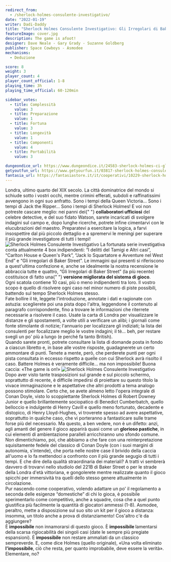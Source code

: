 ```yaml
---
redirect_from:
  - /sherlock-holmes-consulente-investigativo/
date: "2022-01-19"
writer: Dadi-Daddy
title: "Sherlock Holmes Consulente Investigativo: Gli Irregolari di Baker Street"
featureImage: cover.jpg
description: The game is afoot!
designer: Dave Neale - Gary Grady - Suzanne Goldberg
publisher: Space Cowboys - Asmodee
mechanisms:
  - Deduzione

score: 8
weight: 3
player_count: 4
player_count_official: 1-8
playing_time: 3h
playing_time_official: 60-120min

sidebar_votes:
  - title: Complessità
    value: 3
  - title: Preparazione
    value: 1
  - title: Fortuna
    value: 3
  - title: Longevità
    value: 1
  - title: Componenti
    value: 4
  - title: Portabilità
    value: 3

dungeondice_url: https://www.dungeondice.it/24583-sherlock-holmes-ci-gli-irregolari-di-baker-street.html
getyoutfun_url: https://www.getyourfun.it/03817-sherlock-holmes-consulente-investigativo-gli-irregolari-di-baker-street-giochi-di-investigazione.html
fantasia_url: https://fantasiastore.it/it/cooperativi/10229-sherlock-holmes-consulente-investigativo-gli-irregolari-di-baker-street.html
---
```


<Setting>
  Londra, ultimo quarto del XIX secolo. La città dominatrice del mondo si
  schiude sotto i vostri occhi, mentre crimini efferati, subdoli e
  raffinatissimi avvengono in ogni suo anfratto. Sono i tempi della Queen
  Victoria… Sono i tempi di Jack the Ripper… Sono i tempi di Sherlock Holmes! E
  voi non potreste cascare meglio: nei panni dei{" "}
  <strong>collaboratori ufficiosi</strong> del celebre detective, e del suo
  fidato Watson, sarete incaricati di svolgere indagini sul campo e, dopo lunghe
  ricerche, potrete infine cimentarvi con le elucubrazioni del maestro.
  Preparatevi a esercitare la logica, a farvi insospettire dal più piccolo
  dettaglio e a spremervi le meningi per superare il più grande investigatore di
  tutti i tempi!
</Setting>

<img src="./game1.jpg" alt="Sherlock Holmes Consulente Investigativo" />

<Rules>
  La fortunata serie investigativa conta attualmente 4 box indipendenti: “I
  delitti del Tamigi e Altri casi”, “Carlton House e Queen's Park”, “Jack lo
  Squartatore e Avventure nel West End” e “Gli irregolari di Baker Street”. Le
  immagini qui presenti si riferiscono a quest'ultima confezione e, anche se
  idealmente la nostra recensione le abbraccia tutte e quattro, “Gli Irregolari
  di Baker Street” (la più recente) costituisce di fatto una{" "}
  <strong>versione migliorata del sistema di gioco</strong>.
  <br />
  Ogni scatola contiene 10 casi, più o meno indipendenti tra loro. Il vostro
  scopo è quello di risolvere ogni caso nel minor numero di piste possibili,
  battendo sul tempo Sherlock Holmes stesso.
  <br />
  Fate bollire il tè, leggete l'introduzione, annotate i dati e ragionate con
  astuzia: sceglierete poi una pista dopo l'altra, leggendone il contenuto al
  paragrafo corrispondente, fino a trovare le informazioni che riterrete
  necessarie a risolvere il caso. Usate la carta di Londra per visualizzare le
  distanze e gli spostamenti, a volte utili a verificare un alibi; i giornali
  come fonte stimolante di notizie; l'annuario per localizzare gli indiziati; la
  lista dei consulenti per focalizzare meglio le vostre indagini; il tè… beh,
  per restare svegli un po' più a lungo (e perché fa tanto British).
  <br />
  Quando sarete pronti, potrete consultare la lista di domande posta in fondo a
  ciascun libretto e, in base alle vostre risposte, guadagnerete un certo
  ammontare di punti. Tenete a mente, però, che perderete punti per ogni pista
  consultata in eccesso rispetto a quelle con cui Sherlock avrà risolto il caso.
  Battere Holmes è veramente difficile… ma non impossibile! Buona caccia: «The
  game is on!»
</Rules>

<img src="./game2.jpg" alt="Sherlock Holmes Consulente Investigativo" />

<Feedback>
  Dopo aver visto tante trasposizioni sul grande e sul piccolo schermo,
  soprattutto di recente, è difficile impedirsi di proiettare su questo titolo
  la vivace immaginazione e le aspettative che altri prodotti a tema analogo
  possono stimolare. Certo che, se avete almeno letto l'opera integrale di Conan
  Doyle, visto lo scoppiettante Sherlock Holmes di Robert Downey Junior e quello
  brillantemente sociopatico di Benedict Cumberbatch, quello belloccio e
  indulgente di Henry Cavill e quello meno fortunato, decadente e distopico, di
  Henry Lloyd-Hughes, vi troverete spesso ad avere aspettative, soprattutto in
  qualche caso, che vi porteranno a fantasticare sulle trame forse più del
  necessario. Ma questo, a ben vedere, non è un difetto: anzi, agli amanti del
  genere il gioco apparirà quasi come un <strong>glorioso pastiche</strong>, in
  cui elementi di ambientazione paralleli arricchiranno uno sfondo comune. Non
  dimentichiamo, poi, che abbiamo a che fare con una reinterpretazione
  squisitamente fedele del classico di Conan Doyle (con i suoi margini di
  autonomia, s'intende), che porta nelle nostre case il brivido della caccia
  all'uomo e lo fa mettendoci a confronto con il più grande segugio di tutti i
  tempi. E che dire della qualità straordinaria dei materiali? A tratti vi
  sembrerà davvero di trovarvi nello studiolo del 221B di Baker Street o per le
  strade della Londra d'età vittoriana, e gongolerete mentre realizzate quanto
  il gioco spicchi per immersività tra quelli dello stesso genere attualmente in
  circolazione.
  <br />
  Pur nascendo come cooperativo, volendo adattare un po' il regolamento a
  seconda delle esigenze “domestiche” di chi lo gioca, è possibile sperimentarlo
  come competitivo, anche a squadre, cosa che a quel punto giustifica più
  facilmente la quantità di giocatori ammessi (1-8). Asmodee, peraltro, mette a
  disposizione sul suo sito un kit per il gioco a distanza: insomma, un titolo
  anche a prova di distanziamento! Cos'altro c'è da aggiungere?
  <br />È <strong>impossibile</strong> non innamorarsi di questo gioco. È <strong>
    impossibile
  </strong> lamentarsi della scarsa rigiocabilità dei singoli casi (date le sempre
  più pregiate espansioni). È <strong>impossibile</strong> non restare ammaliati
  da un classico sempreverde. E, come dice Holmes (quello originale), «Una volta
  eliminato <strong>l'impossibile</strong>, ciò che resta, per quanto improbabile,
  deve essere la verità». Elementare, no?
</Feedback>

<Instagram id="CY6ErJAlcMU" />
